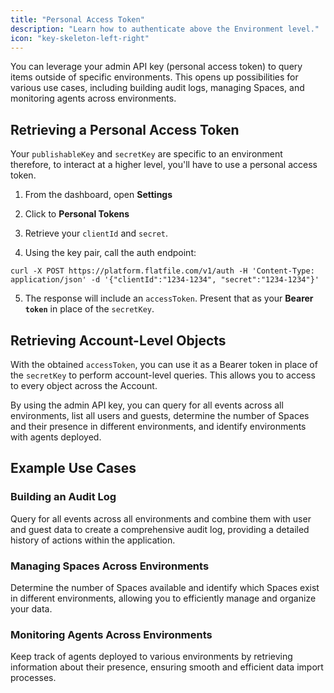 ```yaml
---
title: "Personal Access Token"
description: "Learn how to authenticate above the Environment level."
icon: "key-skeleton-left-right"
---
```


<Snippet file="shared/dxpbanner.mdx"/>

You can leverage your admin API key (personal access token) to query items outside of specific environments. This opens up possibilities for various use cases, including building audit logs, managing Spaces, and monitoring agents across environments.


## Retrieving a Personal Access Token

Your `publishableKey` and `secretKey` are specific to an environment therefore, to interact at a higher level, you'll have to use a personal access token.

1. From the dashboard, open **Settings**
2. Click to **Personal Tokens**
3. Retrieve your `clientId` and `secret`.

4. Using the key pair, call the auth endpoint:

```ssh
curl -X POST https://platform.flatfile.com/v1/auth -H 'Content-Type: application/json' -d '{"clientId":"1234-1234", "secret":"1234-1234"}'
```

5. The response will include an `accessToken`. Present that as your **Bearer `token`** in place of the `secretKey`.

## Retrieving Account-Level Objects

With the obtained `accessToken`, you can use it as a Bearer token in place of the `secretKey` to perform account-level queries. This allows you to access to every object across the Account.

By using the admin API key, you can query for all events across all environments, list all users and guests, determine the number of Spaces and their presence in different environments, and identify environments with agents deployed.

## Example Use Cases

### Building an Audit Log

Query for all events across all environments and combine them with user and guest data to create a comprehensive audit log, providing a detailed history of actions within the application.

### Managing Spaces Across Environments

Determine the number of Spaces available and identify which Spaces exist in different environments, allowing you to efficiently manage and organize your data.

### Monitoring Agents Across Environments

Keep track of agents deployed to various environments by retrieving information about their presence, ensuring smooth and efficient data import processes.